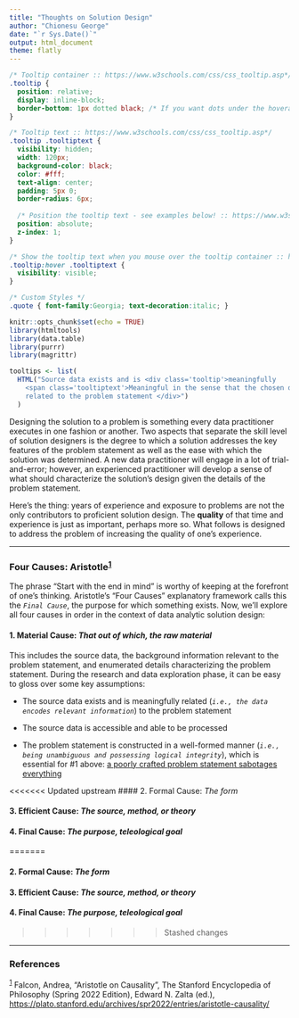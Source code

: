 ```yaml
---
title: "Thoughts on Solution Design"
author: "Chionesu George"
date: "`r Sys.Date()`"
output: html_document
theme: flatly
---
```


```css
/* Tooltip container :: https://www.w3schools.com/css/css_tooltip.asp*/
.tooltip {
  position: relative;
  display: inline-block;
  border-bottom: 1px dotted black; /* If you want dots under the hoverable text */
}

/* Tooltip text :: https://www.w3schools.com/css/css_tooltip.asp*/
.tooltip .tooltiptext {
  visibility: hidden;
  width: 120px;
  background-color: black;
  color: #fff;
  text-align: center;
  padding: 5px 0;
  border-radius: 6px;
 
  /* Position the tooltip text - see examples below! :: https://www.w3schools.com/css/css_tooltip.asp*/
  position: absolute;
  z-index: 1;
}

/* Show the tooltip text when you mouse over the tooltip container :: https://www.w3schools.com/css/css_tooltip.asp*/
.tooltip:hover .tooltiptext {
  visibility: visible;
}

/* Custom Styles */
.quote { font-family:Georgia; text-decoration:italic; }
```

```r
knitr::opts_chunk$set(echo = TRUE)
library(htmltools)
library(data.table)
library(purrr)
library(magrittr)
```

```r
tooltips <- list(
  HTML("Source data exists and is <div class='tooltip'>meaningfully 
    <span class='tooltiptext'>Meaningful in the sense that the chosen data encodes the information most likely associated with the problem statement</span>
    related to the problem statement </div>")
  )
```

Designing the solution to a problem is something every data practitioner executes in one fashion or another. Two aspects that separate the skill level of solution designers is the degree to which a solution addresses the key features of the problem statement as well as the ease with which the solution was determined. A new data practitioner will engage in a lot of trial-and-error; however, an experienced practitioner will develop a sense of what should characterize the solution's design given the details of the problem statement.

Here's the thing: years of experience and exposure to problems are not the only contributors to proficient solution design. The **quality** of that time and experience is just as important, perhaps more so. What follows is designed to address the problem of increasing the quality of one's experience.

------------------------------------------------------------------------

### Four Causes: Aristotle<sup>[1](#ref1_to){#ref1_fr .ref}</sup>

The phrase ["Start with the end in mind"]{.quote} is worthy of keeping at the forefront of one's thinking. Aristotle's "Four Causes" explanatory framework calls this the *`Final Cause`*, the purpose for which something exists. Now, we'll explore all four causes in order in the context of data analytic solution design:

#### 1. Material Cause: *That out of which, the raw material*

This includes the source data, the background information relevant to the problem statement, and enumerated details characterizing the problem statement. During the research and data exploration phase, it can be easy to gloss over some key assumptions:

-   The source data exists and is meaningfully related (*`i.e., the data encodes relevant information`*) to the problem statement

-   The source data is accessible and able to be processed

-   The problem statement is constructed in a well-formed manner (*`i.e., being unambiguous and possessing logical integrity`*), which is essential for #1 above: [a poorly crafted problem statement sabotages everything]{.underline} 


<<<<<<< Updated upstream
#### 2. Formal Cause: *The form* 


#### 3. Efficient Cause: *The source, method, or theory* 


#### 4. Final Cause: *The purpose, teleological goal* 

=======

#### 2. Formal Cause: *The form* 



#### 3. Efficient Cause: *The source, method, or theory* 



#### 4. Final Cause: *The purpose, teleological goal* 



>>>>>>> Stashed changes
<br>

------------------------------------------------------------------------ 

### References 

<sup>[1](#ref1_fr){#ref1_to .ref}</sup> Falcon, Andrea, "Aristotle on Causality", The Stanford Encyclopedia of Philosophy (Spring 2022 Edition), Edward N. Zalta (ed.), <https://plato.stanford.edu/archives/spr2022/entries/aristotle-causality/>

